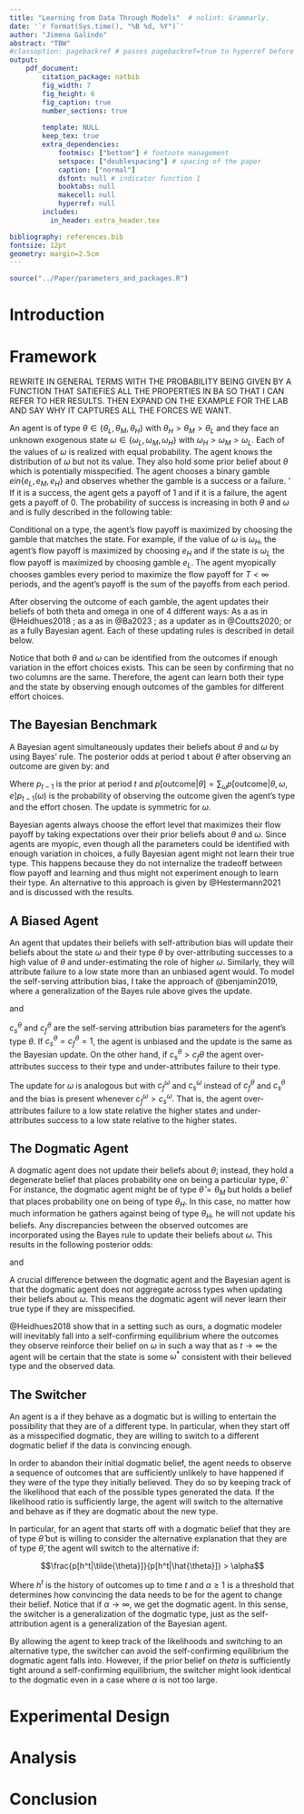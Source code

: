 ```yaml
---
title: "Learning from Data Through Models"  # nolint: Grammarly.
date: '`r format(Sys.time(), "%B %d, %Y")`'
author: "Jimena Galindo"
abstract: "TBW"
#classoption: pagebackref # passes pagebackref=true to hyperref before it is loaded, allowing backreferencing
output: 
    pdf_document:
        citation_package: natbib
        fig_width: 7
        fig_height: 6
        fig_caption: true
        number_sections: true
        
        template: NULL
        keep_tex: true
        extra_dependencies:
            footmisc: ["bottom"] # footnote management 
            setspace: ["doublespacing"] # spacing of the paper 
            caption: ["normal"] 
            dsfont: null # indicator function 1
            booktabs: null 
            makecell: null 
            hyperref: null 
        includes:
          in_header: extra_header.tex

bibliography: references.bib
fontsize: 12pt 
geometry: margin=2.5cm
---
```


```r
source("../Paper/parameters_and_packages.R")
```

# Introduction


# Framework

REWRITE IN GENERAL TERMS WITH THE PROBABILITY BEING GIVEN BY A FUNCTION THAT SATIEFIES ALL THE PROPERTIES IN BA SO THAT I CAN 
REFER TO HER RESULTS.
THEN EXPAND ON THE EXAMPLE FOR THE LAB AND SAY WHY IT CAPTURES ALL THE FORCES WE WANT.

An agent is of type $\theta \in \{\theta_L, \theta_M, \theta_H\}$  with $\theta_H > \theta_M > \theta_L$ and they face an unknown 
exogenous state
$\omega \in \{\omega_L, \omega_M, \omega_H\}$ with $\omega_H>\omega_M>\omega_L$. 
Each of the values of $\omega$ is realized with equal probability. The agent knows the distribution of $\omega$ but not its value. 
They also hold some prior belief about $\theta$ which is potentially misspecified.\footnote{The particular types of misspecification
that are allowed are discussed below.}
The agent chooses a binary gamble $e in \{e_L, e_M, e_H\}$ and observes whether the gamble is a success or a failure. '
If it is a success,
the agent gets a payoff of $1$ and if it is a failure, the agent gets a payoff of $0$. The probability of success is increasing in
both $\theta$ and $\omega$ and is fully described in the following table:

\begin{tabular}{ c|c|c|c|}
  
  \multicolumn{1}{c}{} & \multicolumn{1}{c}{$\omega_H$} & \multicolumn{1}{c}{$\omega_M$} & \multicolumn{1}{c}{$\omega_L$}\\
  \cline{2-4}
  $e_H$ & 50 & 20 & 2 \\
  \cline{2-4}
  $e_M$ & 45 & 30 & 7 \\
  \cline{2-4}
  $e_L$ & 40 & 25 & 20 \\
  \cline{2-4}
  \multicolumn{1}{c}{} & \multicolumn{1}{c}{} & \multicolumn{1}{c}{$\theta_L$} & \multicolumn{1}{c}{}\\
\end{tabular}
\hspace{.3cm} 
\begin{tabular}{ c|c|c|c|}
  
  \multicolumn{1}{c}{} & \multicolumn{1}{c}{$\omega_H$} & \multicolumn{1}{c}{$\omega_M$} & \multicolumn{1}{c}{$\omega_L$}\\
  \cline{2-4}
  $e_H$ & 80 & 50 & 5 \\
  \cline{2-4}
  $e_M$ & 69 & 65 & 30 \\
  \cline{2-4}
  $e_L$ & 65 & 45 & 40 \\
  \cline{2-4}
  \multicolumn{1}{c}{} & \multicolumn{1}{c}{} & \multicolumn{1}{c}{$\theta_M$} & \multicolumn{1}{c}{}\\
\end{tabular}
\hspace{.3cm} 
\begin{tabular}{ c|c|c|c|}
  
  \multicolumn{1}{c}{} & \multicolumn{1}{c}{$\omega_H$} & \multicolumn{1}{c}{$\omega_M$} & \multicolumn{1}{c}{$\omega_L$}\\
  \cline{2-4}
  $e_H$ & 98 & 65 & 25 \\
  \cline{2-4}
  $e_M$ & 80 & 69 & 35 \\
  \cline{2-4}
  $e_L$ & 75 & 55 & 45 \\
  \cline{2-4}
  \multicolumn{1}{c}{} & \multicolumn{1}{c}{} & \multicolumn{1}{c}{$\theta_H$} & \multicolumn{1}{c}{}\\
\end{tabular}

Conditional on a type, the agent's flow payoff is maximized by choosing the gamble that 
matches the state. For example, if the value of $\omega$ is $\omega_H$, the agent's flow payoff is maximized by 
choosing $e_H$ and if the state is $\omega_L$ the flow payoff is maximized by choosing gamble $e_L$. The agent myopically chooses
gambles every period to maximize the flow payoff for $T<\infty$ periods, and the agent's payoff is the sum of the payoffs from 
each period. 

After observing the outcome of each gamble, the agent updates their beliefs of both theta and omega in one of 4 different ways: 
As a \emph{dogmatic} as in @Heidhues2018 ; as a \emph{switcher} as in @Ba2023 ; as a \emph{self-attribution} updater as in @Coutts2020; 
or as a fully Bayesian agent. Each of these updating rules is described in detail below.

Notice that both $\theta$ and $\omega$ can be identified from the outcomes if enough variation in the effort choices exists.
This can be seen by confirming that no two columns are the same. Therefore, the agent can learn both their type and the 
state by observing enough outcomes of the gambles for different effort choices.

## The Bayesian Benchmark

A Bayesian agent simultaneously updates their beliefs about $\theta$ and $\omega$ by using Bayes' rule. 
The posterior odds at period t about $\theta$ after observing an outcome are given by:
\begin{equation}
\frac{p_{t}[\theta_H|\text{outcome}]}{p_{t}[\theta_M|\text{outcome}]} = 
      \frac{p[\text{outcome}|\theta_H]p_{t-1}[\theta_H]}{p[\text{outcome}|\theta_M]p_{t-1}[\theta_M]}
\end{equation}
and
\begin{equation}
\frac{p_{t}[\theta_M|\text{outcome}]}{p_{t}[\theta_L|\text{outcome}]} = 
      \frac{p[\text{outcome}|\theta_M]p_{t-1}[\theta_M]}{p[\text{outcome}|\theta_L]p_{t-1}[\theta_L]}
\end{equation}

Where $p_{t-1}$ is the prior at period $t$ and 
$p[\text{outcome}|\theta] = \sum_{\omega} p[\text{outcome}|\theta, \omega, e]p_{t-1}(\omega)$
is the probability of observing the outcome given the agent's type and the effort chosen. The update is symmetric for $\omega$.

Bayesian agents always choose the effort level that maximizes their flow payoff by taking expectations over
their prior beliefs about $\theta$ and $\omega$. Since agents are myopic, even though all the parameters could be identified with enough variation in choices, 
a fully Bayesian agent might not learn their true type. This happens because they do not internalize the tradeoff between flow payoff
and learning and thus might not experiment enough to learn their type. An alternative to this approach is given 
by @Hestermann2021 and is discussed with the results.

## A Biased Agent
An agent that updates their beliefs with self-attribution bias will update their beliefs about the state $\omega$ and their type $\theta$
by over-attributing successes to a high value of $\theta$ and under-estimating the role of higher $\omega$. Similarly,
they will attribute failure to a low state more than an unbiased agent would. 
To model the self-serving attribution bias, I take the approach of @benjamin2019, where a generalization of the Bayes rule above gives the update.

\begin{equation}
\frac{p_{t}[\theta_H|\text{outcome}]}{p_{t}[\theta_M|\text{outcome}]} = 
      \left(\frac{p[\text{outcome}|\theta_H]}{p[\text{outcome}|\theta_M]}\right)^{c_s^{\theta}\mathbb{I}\{\text{success}\}+c_f^{\theta}\mathbb{I}\{\text{failure}\}}\frac{p_{t-1}[\theta_H]}{p_{t-1}[\theta_M]}
\end{equation}
and
\begin{equation}
\frac{p_{t}[\theta_M|\text{outcome}]}{p_{t}[\theta_L|\text{outcome}]} = 
      \left(\frac{p[\text{outcome}|\theta_M]}{p[\text{outcome}|\theta_L]}\right)^{c_s^{\theta}\mathbb{I}\{\text{success}\}+c_f^{\theta}\mathbb{I}\{\text{failure}\}}\frac{p_{t-1}[\theta_M]}{p_{t-1}[\theta_L]}
\end{equation}

$c_s^{\theta}$ and $c_f^{\theta}$ are the self-serving attribution bias parameters for the agent's type $\theta$. 
If $c_s^{\theta} = c_f^{\theta} = 1$, the agent is unbiased and the update is the same as the Bayesian update. On the other hand, 
if $c_s^{\theta} > c_f{\theta}$ the agent over-attributes success to their type and under-attributes failure to their type\footnote{
  notice that the values of $c_s^{\theta}$ and $c_f^{\theta}$ are not restricted to be greater than 1. If they are both equal to 
  each other but less (more) than one, then the bias is simply underinference (overinference).}.

The update for $\omega$ is analogous but with $c_f^{\omega}$ and $c_s^{\omega}$ instead of $c_f^{\theta}$ and $c_s^{\theta}$ and
 the bias is present whenever $c_f^{\omega} > c_s^{\omega}$. That is, the agent over-attributes failure to a low state relative the 
higher states and under-attributes success to a low state relative to the higher states.

## The Dogmatic Agent

A dogmatic agent does not update their beliefs about $\theta$; instead,
they hold a degenerate belief that places probability one on being a particular type, $\hat{\theta}$. For instance, the dogmatic agent 
might be of type $\hat{\theta} = \theta_M$ but holds a belief that places probability one on being of type $\theta_H$. In this case, no matter
how much information he gathers against being of type $\theta_H$, he will not update his beliefs. Any discrepancies between the 
observed outcomes are incorporated using the Bayes rule to update their beliefs about $\omega$. This results in the following
posterior odds:

\begin{equation}
\frac{p_{t}[\omega_H|\text{outcome}]}{p_{t}[\omega_M|\text{outcome}]} = 
      \frac{p[\text{outcome}|\omega_H, \hat{\theta}, e]p_{t-1}[\omega_H]}{p[\text{outcome}|\omega_M, \hat{\theta}, e]p_{t-1}[\omega_M]}
\end{equation}
and
\begin{equation}
\frac{p_{t}[\omega_M|\text{outcome}]}{p_{t}[\omega_L|\text{outcome}]} = 
      \frac{p[\text{outcome}|\omega_M, \hat{\theta}, e]p_{t-1}[\omega_M]}{p[\text{outcome}|\omega_L, \hat{\theta}, e]p_{t-1}[\omega_L]}
\end{equation}

A crucial difference between the dogmatic agent and the Bayesian agent is that the dogmatic agent does not aggregate across 
types when updating their beliefs about $\omega$. This means the dogmatic agent will never learn their true type if they are 
misspecified.

@Heidhues2018 show that in a setting such as ours, a dogmatic modeler will inevitably fall into a self-confirming equilibrium where
the outcomes they observe reinforce their belief on $\omega$ in such a way that as $t\to\infty$ the agent will be certain that
the state is some $\omega^*$ consistent with their believed type and the observed data.

## The Switcher 

An agent is a \emph{switcher} if they behave as a dogmatic but is willing to entertain the possibility that they are of a different type.
In particular, when they start off as a misspecified dogmatic, they are willing to switch to a different dogmatic belief if the data is
convincing enough. 

In order to abandon their initial dogmatic belief, the agent needs to observe a sequence of outcomes that are sufficiently unlikely
to have happened if they were of the type they initially believed. They do so by keeping track of the likelihood that each of the
possible types generated the data. If the likelihood ratio is sufficiently large, the agent will switch to the alternative
and behave as if they are dogmatic about the new type.

In particular, for an agent that starts off with a dogmatic belief that they are of type $\hat{\theta}$ but is willing to consider
the alternative explanation that they are of type $\tilde{\theta}$, the agent will switch to the alternative if:

$$\frac{p[h^t|\tilde{\theta}]}{p[h^t|\hat{\theta}]} > \alpha$$

Where $h^t$ is the history of outcomes up to time $t$ and $\alpha \geq 1$ is a threshold that determines how convincing the data needs to be
for the agent to change their belief. Notice that if $\alpha \to \infty$, we get the dogmatic agent. In this sense, the 
switcher is a generalization of the dogmatic type, just as the self-attribution agent is a generalization of the Bayesian agent.

By allowing the agent to keep track of the likelihoods and switching to an alternative type, the switcher can avoid the 
self-confirming equilibrium the dogmatic agent falls into. However, if the prior belief on $theta$ is sufficiently tight around
a self-confirming equilibrium, the switcher might look identical to the dogmatic even in a case where $\alpha$ is not too large.

# Experimental Design




# Analysis




# Conclusion
